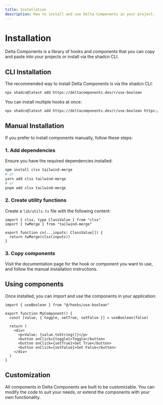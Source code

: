 ```yaml
---
title: Installation
description: How to install and use Delta Components in your project.
---
```


# Installation

Delta Components is a library of hooks and components that you can copy and paste into your projects or install via the shadcn CLI.

## CLI Installation

The recommended way to install Delta Components is via the shadcn CLI:

```bash
npx shadcn@latest add https://deltacomponents.dev/r/use-boolean
```

You can install multiple hooks at once:

```bash
npx shadcn@latest add https://deltacomponents.dev/r/use-boolean https://deltacomponents.dev/r/use-toggle
```

## Manual Installation

If you prefer to install components manually, follow these steps:

### 1. Add dependencies

Ensure you have the required dependencies installed:

```bash
npm install clsx tailwind-merge
# or
yarn add clsx tailwind-merge
# or
pnpm add clsx tailwind-merge
```

### 2. Create utility functions

Create a `lib/utils.ts` file with the following content:

```tsx
import { clsx, type ClassValue } from "clsx"
import { twMerge } from "tailwind-merge"

export function cn(...inputs: ClassValue[]) {
  return twMerge(clsx(inputs))
}
```

### 3. Copy components

Visit the documentation page for the hook or component you want to use, and follow the manual installation instructions.

## Using components

Once installed, you can import and use the components in your application:

```tsx
import { useBoolean } from "@/hooks/use-boolean"

export function MyComponent() {
  const [value, { toggle, setTrue, setFalse }] = useBoolean(false)
  
  return (
    <div>
      <p>Value: {value.toString()}</p>
      <button onClick={toggle}>Toggle</button>
      <button onClick={setTrue}>Set True</button>
      <button onClick={setFalse}>Set False</button>
    </div>
  )
}
```

## Customization

All components in Delta Components are built to be customizable. You can modify the code to suit your needs, or extend the components with your own functionality. 